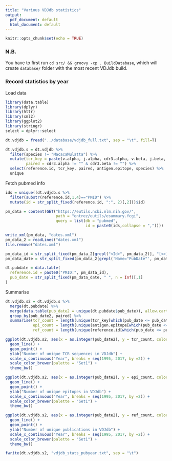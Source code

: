 ```yaml
---
title: "Various VDJdb statistics"
output:
  pdf_document: default
  html_document: default
---
```


```r
knitr::opts_chunk$set(echo = TRUE)
```

### N.B.

You have to first run ``cd src/ && groovy -cp . BuildDatabase``, which will create ``database/`` folder with the most recent VDJdb build.

### Record statistics by year

Load data 

```r
library(data.table)
library(dplyr)
library(httr)
library(xml2)
library(ggplot2)
library(stringr)
select = dplyr::select

dt.vdjdb = fread("../database/vdjdb_full.txt", sep = "\t", fill=T)

dt.vdjdb.s = dt.vdjdb %>%
  filter(species != "MacacaMulatta") %>%
  mutate(tcr_key = paste(v.alpha, j.alpha, cdr3.alpha, v.beta, j.beta, cdr3.beta),
         paired = cdr3.alpha != "" & cdr3.beta != "") %>%
  select(reference.id, tcr_key, paired, antigen.epitope, species) %>%
  unique
```

Fetch pubmed info

```r
ids = unique((dt.vdjdb.s %>%
  filter(substr(reference.id,1,4)=="PMID") %>%
  mutate(id = str_split_fixed(reference.id, ":", 2)[,2]))$id)

pm_data = content(GET("https://eutils.ncbi.nlm.nih.gov/", 
                      path = "entrez/eutils/esummary.fcgi",
                      query = list(db = "pubmed", 
                                   id = paste0(ids,collapse = ","))))

write_xml(pm_data, "dates.xml")
pm_data_2 = readLines("dates.xml")
file.remove("dates.xml")

pm_data_id = str_split_fixed(pm_data_2[grepl("<Id>", pm_data_2)], "[<>]", n = Inf)[,3]
pm_data_date = str_split_fixed(pm_data_2[grepl('Name="PubDate"', pm_data_2)], "[<>]", n = Inf)[,3]

dt.pubdate = data.table(
  reference.id = paste0("PMID:", pm_data_id),
  pub_date = str_split_fixed(pm_data_date, " ", n = Inf)[,1]
)
```

Summarise

```r
dt.vdjdb.s2 = dt.vdjdb.s %>%
  merge(dt.pubdate) %>%
  merge(data.table(pub_date2 = unique(dt.pubdate$pub_date)), allow.cartesian = T) %>%
  group_by(pub_date2, paired) %>%
  summarise(tcr_count = length(unique(tcr_key[which(pub_date <= pub_date2)])),
            epi_count = length(unique(antigen.epitope[which(pub_date <= pub_date2)])),
            ref_count = length(unique(reference.id[which(pub_date <= pub_date2)])))

ggplot(dt.vdjdb.s2, aes(x = as.integer(pub_date2), y = tcr_count, color = paired)) +
  geom_line() +
  geom_point() +
  ylab("Number of unique TCR sequences in VDJdb") +
  scale_x_continuous("Year", breaks = seq(1995, 2017, by =2)) +
  scale_color_brewer(palette = "Set1") +
  theme_bw()

ggplot(dt.vdjdb.s2, aes(x = as.integer(pub_date2), y = epi_count, color = paired)) +
  geom_line() +
  geom_point() +
  ylab("Number of unique epitopes in VDJdb") +
  scale_x_continuous("Year", breaks = seq(1995, 2017, by =2)) +
  scale_color_brewer(palette = "Set1") +
  theme_bw()

ggplot(dt.vdjdb.s2, aes(x = as.integer(pub_date2), y = ref_count, color = paired)) +
  geom_line() +
  geom_point() +
  ylab("Number of unique publications in VDJdb") +
  scale_x_continuous("Year", breaks = seq(1995, 2017, by =2)) +
  scale_color_brewer(palette = "Set1") +
  theme_bw()

fwrite(dt.vdjdb.s2, "vdjdb_stats_pubyear.txt", sep = "\t")
```
